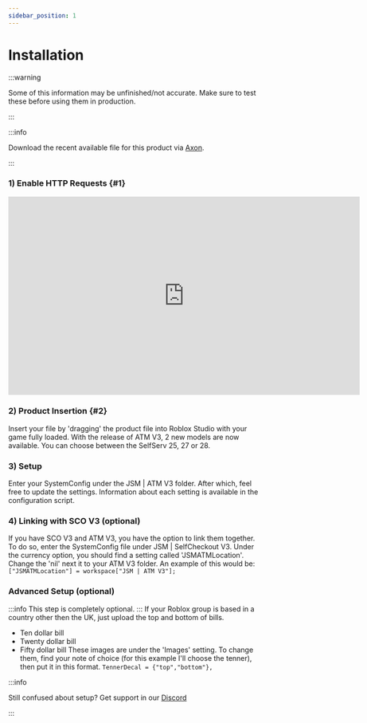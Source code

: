 ```yaml
---
sidebar_position: 1
---
```



# Installation

:::warning

Some of this information may be unfinished/not accurate. Make sure to test these before using them in production.

:::

:::info

Download the recent available file for this product via [Axon](https://axon.whitehill.group).

:::

### 1) Enable HTTP Requests {#1}
<iframe width="705.61" height="397.5" src="https://www.youtube.com/embed/qtKN_3Moi7M" title="Enabling HTTP Requests" frameborder="0" allow="accelerometer; autoplay; clipboard-write; encrypted-media; gyroscope; picture-in-picture; web-share; fullscreen"></iframe>

### 2) Product Insertion {#2}
Insert your file by 'dragging' the product file into Roblox Studio with your game fully loaded. With the release of ATM V3, 2 new models are now available. You can choose between the SelfServ 25, 27 or 28.

### 3) Setup
Enter your SystemConfig under the JSM | ATM V3 folder. After which, feel free to update the settings. Information about each setting is available in the configuration script.

### 4) Linking with SCO V3 (optional)
If you have SCO V3 and ATM V3, you have the option to link them together. To do so, enter the SystemConfig file under JSM | SelfCheckout V3. Under the currency option, you should find a setting called 'JSMATMLocation'. Change the 'nil' next it to your ATM V3 folder. An example of this would be:
`["JSMATMLocation"] = workspace["JSM | ATM V3"];`


### Advanced Setup (optional)
:::info
This step is completely optional.
:::
If your Roblox group is based in a country other then the UK, just upload the top and bottom of bills.
- Ten dollar bill
- Twenty dollar bill
- Fifty dollar bill
These images are under the 'Images' setting. To change them, find your note of choice (for this example I'll choose the tenner), then put it in this format.
`TennerDecal = {"top","bottom"},`


:::info

Still confused about setup? Get support in our [Discord](https://discord.whitehill.group)

:::

